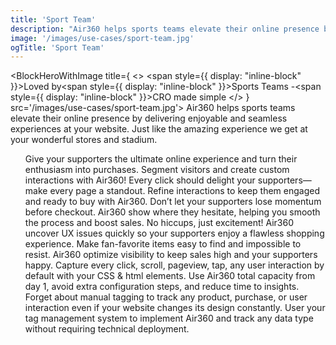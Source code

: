 ```yaml
---
title: 'Sport Team'
description: "Air360 helps sports teams elevate their online presence by delivering enjoyable and seamless experiences at your website. Just like the amazing experience we get at your wonderful stores and stadium."
image: '/images/use-cases/sport-team.jpg'
ogTitle: 'Sport Team'
---
```


<BlockHeroWithImage title={
    <>
      <span style={{ display: "inline-block" }}>Loved by</span><span style={{ display: "inline-block" }}>Sports Teams -</span><span style={{ display: "inline-block" }}>CRO made simple</span>
    </>
  } src='/images/use-cases/sport-team.jpg'>
  Air360 helps sports teams elevate their online presence by delivering enjoyable and seamless experiences at your website. Just like the amazing experience we get at your wonderful stores and stadium.
</BlockHeroWithImage>

<ShowcaseLogos>
  <OL />
</ShowcaseLogos>

<SlideFeature title='How does Air360 help sports teams?'>
  <Slide title='Create experiences that convert' src='/images/use-cases/slides/slide1.webp' shadow={false}>
    Give your supporters the ultimate online experience and turn their enthusiasm into purchases. Segment visitors and create custom interactions with Air360!
  </Slide>
  <Slide title='The best possible version of every page' src='/images/use-cases/slides/slide2.webp' shadow={false}>
    Every click should delight your supporters—make every page a standout. Refine interactions to keep them engaged and ready to buy with Air360.
  </Slide>
  <Slide title='Simplify the buying experience' src='/images/use-cases/slides/slide3.webp' shadow={false}>
    Don’t let your supporters lose momentum before checkout. Air360 show where they hesitate, helping you smooth the process and boost sales.
  </Slide>
  <Slide title='Keep your site running smoothly' src='/images/use-cases/slides/slide4.webp' shadow={false}>
    No hiccups, just excitement! Air360 uncover UX issues quickly so your supporters enjoy a flawless shopping experience.
  </Slide>
  <Slide title='Keep your customers happy' src='/images/use-cases/slides/slide5.webp' shadow={false}>
    Make fan-favorite items easy to find and impossible to resist. Air360 optimize visibility to keep sales high and your supporters happy.
  </Slide>
</SlideFeature>

<GalleryBlocks title='We are different'>
  <Block title='Auto-Tracking' icon='robot-astromech' color='orange'>
    Capture every click, scroll, pageview, tap, any user interaction by default with your CSS & html elements.
  </Block>
  <Block title='Plug and Play' icon='bolt' color='purple'>
    Use Air360 total capacity from day 1, avoid extra configuration steps, and reduce time to insights.
  </Block>
  <Block title='Tagless' icon='tag' color='orange'>
    Forget about manual tagging to track any product, purchase, or user interaction even if your website changes its design constantly.
  </Block>
  <Block title='Codeless' icon='code' color='purple'>
    User your tag management system to implement Air360 and track any data type without requiring technical deployment.
  </Block>
</GalleryBlocks>

<BlockSection lp>
  <LaundryList lang="en" items={['Create experiences that convert', 'The best possible version of every page', 'Simplify the buying experience', 'Keep your site running smoothly', 'Keep your customers happy']} />
</BlockSection>

<BlockFeature title='Everything you need to create the best possible user experience'>
  <Feature name='Auto-tracking' icon='robot-astromech' />
  <Feature name='Custom data collection' icon='database' />
  <Feature name='No-code error detection' icon='message-exclamation' />
  <Feature name='Advanced segments' icon='square-kanban' />
  <Feature name='Funnel analysis' icon='filter-circle-dollar' />
  <Feature name='User journeys' icon='cart-shopping' />
  <Feature name='On-page analysis' icon='user-magnifying-glass' />
  <Feature name='Session replays' icon='clapperboard-play' />
</BlockFeature>

<BlockSection className='mb-15'>
  <IncreaseConversionWrapper />
</BlockSection>
